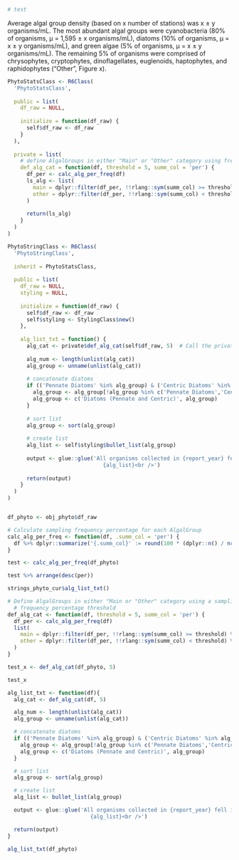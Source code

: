 ```r
# test
```
Average algal group density (based on x number of stations) was x ± y organisms/mL. The most abundant algal groups were cyanobacteria (80% of organisms, μ = 1,595 ± x organisms/mL), diatoms (10% of organisms, μ = x ± y organisms/mL), and green algae (5% of organisms, μ = x ± y organisms/mL). The remaining 5% of organisms were comprised of chrysophytes, cryptophytes, dinoflagellates, euglenoids, haptophytes, and raphidophytes (“Other”, Figure x).


```r
PhytoStatsClass <- R6Class(
  'PhytoStatsClass',
  
  public = list(
    df_raw = NULL,
    
    initialize = function(df_raw) {
      self$df_raw <- df_raw
    }
  ),
  
  private = list(
    # define AlgalGroups in either "Main" or "Other" category using frequency threshold
    def_alg_cat = function(df, threshold = 5, summ_col = 'per') {
      df_per <- calc_alg_per_freq(df)
      ls_alg <- list(
        main = dplyr::filter(df_per, !!rlang::sym(summ_col) >= threshold) %>% dplyr::pull(AlgalGroup),
        other = dplyr::filter(df_per, !!rlang::sym(summ_col) < threshold) %>% dplyr::pull(AlgalGroup)
      )
      
      return(ls_alg)
    }
  )
)

PhytoStringClass <- R6Class(
  'PhytoStringClass',
  
  inherit = PhytoStatsClass,
  
  public = list(
    df_raw = NULL,
    styling = NULL,
    
    initialize = function(df_raw) {
      self$df_raw <- df_raw
      self$styling <- StylingClass$new()
    },
    
    alg_list_txt = function() {
      alg_cat <- private$def_alg_cat(self$df_raw, 5)  # Call the private method from the parent class
      
      alg_num <- length(unlist(alg_cat))
      alg_group <- unname(unlist(alg_cat))
    
      # concatenate diatoms
      if (('Pennate Diatoms' %in% alg_group) & ('Centric Diatoms' %in% alg_group)) {
        alg_group <- alg_group[!alg_group %in% c('Pennate Diatoms','Centric Diatoms')]
        alg_group <- c('Diatoms (Pennate and Centric)', alg_group)
      }
      
      # sort list
      alg_group <- sort(alg_group)
    
      # create list
      alg_list <- self$styling$bullet_list(alg_group)
    
      output <- glue::glue('All organisms collected in {report_year} fell into these {alg_num} algal groups:<br />
                              {alg_list}<br />')
    
      return(output)
    }
  )
)


df_phyto <- obj_phyto$df_raw

# Calculate sampling frequency percentage for each AlgalGroup
calc_alg_per_freq <- function(df, .summ_col = 'per') {
  df %>% dplyr::summarize('{.summ_col}' := round(100 * (dplyr::n() / nrow(.)), 2), .by = AlgalGroup)
}

test <- calc_alg_per_freq(df_phyto)

test %>% arrange(desc(per))
```

```r
strings_phyto_cur$alg_list_txt()
```


```r
# Define AlgalGroups in either "Main or "Other" category using a sampling
  # frequency percentage threshold
def_alg_cat <- function(df, threshold = 5, summ_col = 'per') {
  df_per <- calc_alg_per_freq(df)
  list(
    main = dplyr::filter(df_per, !!rlang::sym(summ_col) >= threshold) %>% dplyr::pull(AlgalGroup),
    other = dplyr::filter(df_per, !!rlang::sym(summ_col) < threshold) %>% dplyr::pull(AlgalGroup)
  )
}

test_x <- def_alg_cat(df_phyto, 5)

test_x
```

```r
alg_list_txt <- function(df){
  alg_cat <- def_alg_cat(df, 5)

  alg_num <- length(unlist(alg_cat))
  alg_group <- unname(unlist(alg_cat))

  # concatenate diatoms
  if (('Pennate Diatoms' %in% alg_group) & ('Centric Diatoms' %in% alg_group)){
    alg_group <- alg_group[!alg_group %in% c('Pennate Diatoms','Centric Diatoms')]
    alg_group <- c('Diatoms (Pennate and Centric)', alg_group)
  }

  # sort list
  alg_group <- sort(alg_group)

  # create list
  alg_list <- bullet_list(alg_group)

  output <- glue::glue('All organisms collected in {report_year} fell into these {alg_num} algal groups:<br />
                          {alg_list}<br />')

  return(output)
}

alg_list_txt(df_phyto)
```

